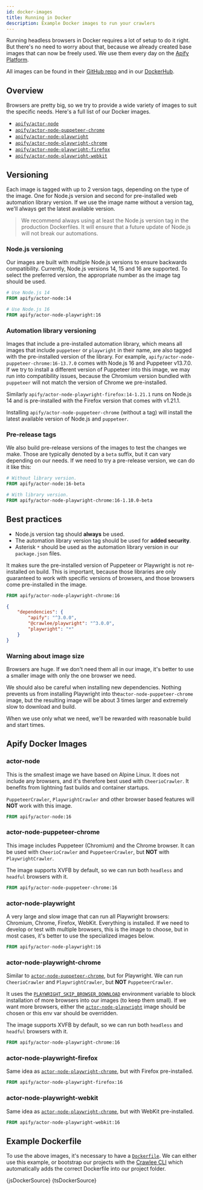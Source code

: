 ```yaml
---
id: docker-images
title: Running in Docker
description: Example Docker images to run your crawlers
---
```





Running headless browsers in Docker requires a lot of setup to do it right. But there's no need to worry about that, because we already created base images that can now be freely used. We use them every day on the [Apify Platform](./apify-platform).

All images can be found in their [GitHub repo](https://github.com/apify/apify-actor-docker) and in our [DockerHub](https://hub.docker.com/orgs/apify).

## Overview

Browsers are pretty big, so we try to provide a wide variety of images to suit the specific needs. Here's a full list of our Docker images.

- [`apify/actor-node`](#actor-node)
- [`apify/actor-node-puppeteer-chrome`](#actor-node-puppeteer-chrome)
- [`apify/actor-node-playwright`](#actor-node-playwright)
- [`apify/actor-node-playwright-chrome`](#actor-node-playwright-chrome)
- [`apify/actor-node-playwright-firefox`](#actor-node-playwright-firefox)
- [`apify/actor-node-playwright-webkit`](#actor-node-playwright-webkit)

## Versioning

Each image is tagged with up to 2 version tags, depending on the type of the image. One for Node.js version and second for pre-installed web automation library version. If we use the image name without a version tag, we'll always get the latest available version.

> We recommend always using at least the Node.js version tag in the production Dockerfiles. It will ensure that a future update of Node.js will not break our automations.

### Node.js versioning

Our images are built with multiple Node.js versions to ensure backwards compatibility. Currently, Node.js versions 14, 15 and 16 are supported. To select the preferred version, the appropriate number as the image tag should be used.

```dockerfile
# Use Node.js 14
FROM apify/actor-node:14
```

```dockerfile
# Use Node.js 16
FROM apify/actor-node-playwright:16
```

### Automation library versioning

Images that include a pre-installed automation library, which means all images that include `puppeteer` or `playwright` in their name, are also tagged with the pre-installed version of the library. For example, `apify/actor-node-puppeteer-chrome:16-13.7.0` comes with Node.js 16 and Puppeteer v13.7.0. If we try to install a different version of Puppeteer into this image, we may run into compatibility issues, because the Chromium version bundled with `puppeteer` will not match the version of Chrome we pre-installed.

Similarly `apify/actor-node-playwright-firefox:14-1.21.1` runs on Node.js 14 and is pre-installed with the Firefox version that comes with v1.21.1.

Installing `apify/actor-node-puppeteer-chrome` (without a tag) will install the latest available version of Node.js and `puppeteer`.

### Pre-release tags

We also build pre-release versions of the images to test the changes we make. Those are typically denoted by a `beta` suffix, but it can vary depending on our needs. If we need to try a pre-release version, we can do it like this:

```dockerfile
# Without library version.
FROM apify/actor-node:16-beta
```

```dockerfile
# With library version.
FROM apify/actor-node-playwright-chrome:16-1.10.0-beta
```

## Best practices

- Node.js version tag should **always** be used.
- The automation library version tag should be used for **added security**.
- Asterisk `*` should be used as the automation library version in our `package.json` files.

It makes sure the pre-installed version of Puppeteer or Playwright is not re-installed on build. This is important, because those libraries are only guaranteed to work with specific versions of browsers, and those browsers come pre-installed in the image.

```dockerfile
FROM apify/actor-node-playwright-chrome:16
```

```json
{
    "dependencies": {
        "apify": "^3.0.0",
        "@crawlee/playwright": "^3.0.0",
        "playwright": "*"
    }
}
```

### Warning about image size

Browsers are huge. If we don't need them all in our image, it's better to use a smaller image with only the one browser we need.

We should also be careful when installing new dependencies. Nothing prevents us from installing Playwright into the`actor-node-puppeteer-chrome` image, but the resulting image will be about 3 times larger and extremely slow to download and build.

When we use only what we need, we'll be rewarded with reasonable build and start times.

## Apify Docker Images

### actor-node

This is the smallest image we have based on Alpine Linux. It does not include any browsers, and it's therefore best used with <ApiLink to="cheerio-crawler/class/CheerioCrawler">`CheerioCrawler`</ApiLink>. It benefits from lightning fast builds and container startups.

&#8203;<ApiLink to="puppeteer-crawler/class/PuppeteerCrawler">`PuppeteerCrawler`</ApiLink>, <ApiLink to="playwright-crawler/class/PlaywrightCrawler">`PlaywrightCrawler`</ApiLink> and other browser based features will **NOT** work with this image.

```dockerfile
FROM apify/actor-node:16
```

### actor-node-puppeteer-chrome

This image includes Puppeteer (Chromium) and the Chrome browser. It can be used with <ApiLink to="cheerio-crawler/class/CheerioCrawler">`CheerioCrawler`</ApiLink> and <ApiLink to="puppeteer-crawler/class/PuppeteerCrawler">`PuppeteerCrawler`</ApiLink>, but **NOT** with <ApiLink to="playwright-crawler/class/PlaywrightCrawler">`PlaywrightCrawler`</ApiLink>.

The image supports XVFB by default, so we can run both `headless` and `headful` browsers with it.

```dockerfile
FROM apify/actor-node-puppeteer-chrome:16
```

### actor-node-playwright

A very large and slow image that can run all Playwright browsers: Chromium, Chrome, Firefox, WebKit. Everything is installed. If we need to develop or test with multiple browsers, this is the image to choose, but in most cases, it's better to use the specialized images below.

```dockerfile
FROM apify/actor-node-playwright:16
```

### actor-node-playwright-chrome

Similar to [`actor-node-puppeteer-chrome`](#actor-node-puppeteer-chrome), but for Playwright. We can run <ApiLink to="cheerio-crawler/class/CheerioCrawler">`CheerioCrawler`</ApiLink> and <ApiLink to="playwright-crawler/class/PlaywrightCrawler">`PlaywrightCrawler`</ApiLink>, but **NOT** <ApiLink to="puppeteer-crawler/class/PuppeteerCrawler">`PuppeteerCrawler`</ApiLink>.

It uses the [`PLAYWRIGHT_SKIP_BROWSER_DOWNLOAD`](https://playwright.dev/docs/api/environment-variables/) environment variable to block installation of more browsers into our images (to keep them small). If we want more browsers, either the [`actor-node-playwright`](#actor-node-playwright) image should be chosen or this env var should be overridden.

The image supports XVFB by default, so we can run both `headless` and `headful` browsers with it.

```dockerfile
FROM apify/actor-node-playwright-chrome:16
```

### actor-node-playwright-firefox

Same idea as [`actor-node-playwright-chrome`](#actor-node-playwright-chrome), but with Firefox
pre-installed.

```dockerfile
FROM apify/actor-node-playwright-firefox:16
```

### actor-node-playwright-webkit

Same idea as [`actor-node-playwright-chrome`](#actor-node-playwright-chrome), but with WebKit
pre-installed.

```dockerfile
FROM apify/actor-node-playwright-webkit:16
```

## Example Dockerfile

To use the above images, it's necessary to have a [`Dockerfile`](https://docs.docker.com/engine/reference/builder/). We can either use this example, or bootstrap our projects with the [Crawlee CLI](./getting_started.mdx#creating-a-new-project) which automatically adds the correct Dockerfile into our project folder.

<Tabs>
    <TabItem value="js" label="For JavaScript Projects">
        <CodeBlock language="dockerfile">
            {jsDockerSource}
        </CodeBlock>
    </TabItem>
    <TabItem value="ts" label="For TypeScript Projects">
        <CodeBlock language="dockerfile">
            {tsDockerSource}
        </CodeBlock>
    </TabItem>
</Tabs>
